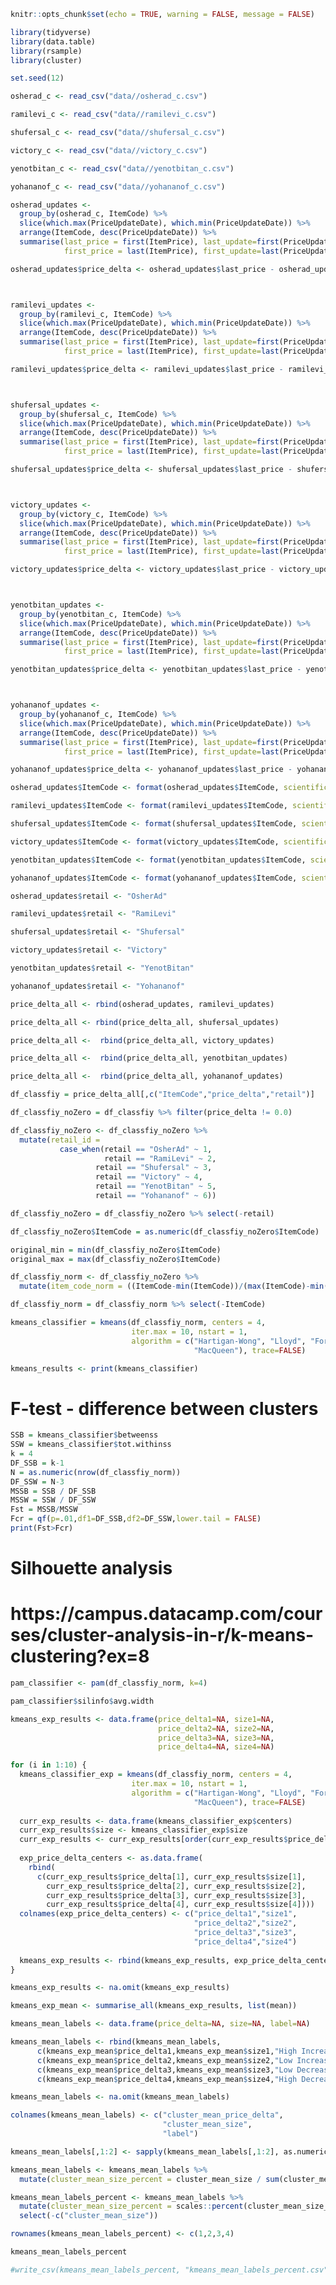 ```r
knitr::opts_chunk$set(echo = TRUE, warning = FALSE, message = FALSE)
```

```r
library(tidyverse)
library(data.table)
library(rsample)
library(cluster)
```

```r
set.seed(12)
```

```r

osherad_c <- read_csv("data//osherad_c.csv")

ramilevi_c <- read_csv("data//ramilevi_c.csv")

shufersal_c <- read_csv("data//shufersal_c.csv")

victory_c <- read_csv("data//victory_c.csv")

yenotbitan_c <- read_csv("data//yenotbitan_c.csv")

yohananof_c <- read_csv("data//yohananof_c.csv")

```

```r

osherad_updates <-
  group_by(osherad_c, ItemCode) %>%
  slice(which.max(PriceUpdateDate), which.min(PriceUpdateDate)) %>%
  arrange(ItemCode, desc(PriceUpdateDate)) %>%
  summarise(last_price = first(ItemPrice), last_update=first(PriceUpdateDate), 
            first_price = last(ItemPrice), first_update=last(PriceUpdateDate))

osherad_updates$price_delta <- osherad_updates$last_price - osherad_updates$first_price



ramilevi_updates <-
  group_by(ramilevi_c, ItemCode) %>%
  slice(which.max(PriceUpdateDate), which.min(PriceUpdateDate)) %>%
  arrange(ItemCode, desc(PriceUpdateDate)) %>%
  summarise(last_price = first(ItemPrice), last_update=first(PriceUpdateDate), 
            first_price = last(ItemPrice), first_update=last(PriceUpdateDate))

ramilevi_updates$price_delta <- ramilevi_updates$last_price - ramilevi_updates$first_price



shufersal_updates <-
  group_by(shufersal_c, ItemCode) %>%
  slice(which.max(PriceUpdateDate), which.min(PriceUpdateDate)) %>%
  arrange(ItemCode, desc(PriceUpdateDate)) %>%
  summarise(last_price = first(ItemPrice), last_update=first(PriceUpdateDate), 
            first_price = last(ItemPrice), first_update=last(PriceUpdateDate))

shufersal_updates$price_delta <- shufersal_updates$last_price - shufersal_updates$first_price



victory_updates <-
  group_by(victory_c, ItemCode) %>%
  slice(which.max(PriceUpdateDate), which.min(PriceUpdateDate)) %>%
  arrange(ItemCode, desc(PriceUpdateDate)) %>%
  summarise(last_price = first(ItemPrice), last_update=first(PriceUpdateDate), 
            first_price = last(ItemPrice), first_update=last(PriceUpdateDate))

victory_updates$price_delta <- victory_updates$last_price - victory_updates$first_price



yenotbitan_updates <-
  group_by(yenotbitan_c, ItemCode) %>%
  slice(which.max(PriceUpdateDate), which.min(PriceUpdateDate)) %>%
  arrange(ItemCode, desc(PriceUpdateDate)) %>%
  summarise(last_price = first(ItemPrice), last_update=first(PriceUpdateDate), 
            first_price = last(ItemPrice), first_update=last(PriceUpdateDate))

yenotbitan_updates$price_delta <- yenotbitan_updates$last_price - yenotbitan_updates$first_price



yohananof_updates <-
  group_by(yohananof_c, ItemCode) %>%
  slice(which.max(PriceUpdateDate), which.min(PriceUpdateDate)) %>%
  arrange(ItemCode, desc(PriceUpdateDate)) %>%
  summarise(last_price = first(ItemPrice), last_update=first(PriceUpdateDate), 
            first_price = last(ItemPrice), first_update=last(PriceUpdateDate))

yohananof_updates$price_delta <- yohananof_updates$last_price - yohananof_updates$first_price
```

```r

osherad_updates$ItemCode <- format(osherad_updates$ItemCode, scientific=F)

ramilevi_updates$ItemCode <- format(ramilevi_updates$ItemCode, scientific=F)

shufersal_updates$ItemCode <- format(shufersal_updates$ItemCode, scientific=F)

victory_updates$ItemCode <- format(victory_updates$ItemCode, scientific=F)

yenotbitan_updates$ItemCode <- format(yenotbitan_updates$ItemCode, scientific=F)

yohananof_updates$ItemCode <- format(yohananof_updates$ItemCode, scientific=F)
```

```r

osherad_updates$retail <- "OsherAd"

ramilevi_updates$retail <- "RamiLevi"

shufersal_updates$retail <- "Shufersal"

victory_updates$retail <- "Victory"

yenotbitan_updates$retail <- "YenotBitan"

yohananof_updates$retail <- "Yohananof"
```

```r

price_delta_all <- rbind(osherad_updates, ramilevi_updates)

price_delta_all <- rbind(price_delta_all, shufersal_updates)

price_delta_all <-  rbind(price_delta_all, victory_updates) 

price_delta_all <-  rbind(price_delta_all, yenotbitan_updates)

price_delta_all <-  rbind(price_delta_all, yohananof_updates)
```

```r

df_classfiy = price_delta_all[,c("ItemCode","price_delta","retail")]

df_classfiy_noZero = df_classfiy %>% filter(price_delta != 0.0)

df_classfiy_noZero <- df_classfiy_noZero %>%
  mutate(retail_id = 
           case_when(retail == "OsherAd" ~ 1,
                     retail == "RamiLevi" ~ 2,
                   retail == "Shufersal" ~ 3,
                   retail == "Victory" ~ 4,
                   retail == "YenotBitan" ~ 5,
                   retail == "Yohananof" ~ 6))

df_classfiy_noZero = df_classfiy_noZero %>% select(-retail)

df_classfiy_noZero$ItemCode = as.numeric(df_classfiy_noZero$ItemCode)
```

```r

original_min = min(df_classfiy_noZero$ItemCode)
original_max = max(df_classfiy_noZero$ItemCode)

df_classfiy_norm <- df_classfiy_noZero %>%
  mutate(item_code_norm = ((ItemCode-min(ItemCode))/(max(ItemCode)-min(ItemCode))))

df_classfiy_norm = df_classfiy_norm %>% select(-ItemCode)
```

```r
kmeans_classifier = kmeans(df_classfiy_norm, centers = 4, 
                           iter.max = 10, nstart = 1,
                           algorithm = c("Hartigan-Wong", "Lloyd", "Forgy",
                                         "MacQueen"), trace=FALSE)
```

```r
kmeans_results <- print(kmeans_classifier)
```

# F-test - difference between clusters
```r

SSB = kmeans_classifier$betweenss
SSW = kmeans_classifier$tot.withinss
k = 4
DF_SSB = k-1
N = as.numeric(nrow(df_classfiy_norm))
DF_SSW = N-3
MSSB = SSB / DF_SSB
MSSW = SSW / DF_SSW
Fst = MSSB/MSSW
Fcr = qf(p=.01,df1=DF_SSB,df2=DF_SSW,lower.tail = FALSE)
print(Fst>Fcr)
```

# Silhouette analysis
# https://campus.datacamp.com/courses/cluster-analysis-in-r/k-means-clustering?ex=8
```r

pam_classifier <- pam(df_classfiy_norm, k=4)

pam_classifier$silinfo$avg.width

```


```r

kmeans_exp_results <- data.frame(price_delta1=NA, size1=NA,
                                 price_delta2=NA, size2=NA,
                                 price_delta3=NA, size3=NA,
                                 price_delta4=NA, size4=NA)

for (i in 1:10) {
  kmeans_classifier_exp = kmeans(df_classfiy_norm, centers = 4, 
                           iter.max = 10, nstart = 1,
                           algorithm = c("Hartigan-Wong", "Lloyd", "Forgy",
                                         "MacQueen"), trace=FALSE)
  
  curr_exp_results <- data.frame(kmeans_classifier_exp$centers)
  curr_exp_results$size <- kmeans_classifier_exp$size
  curr_exp_results <- curr_exp_results[order(curr_exp_results$price_delta, decreasing = TRUE),]
  
  exp_price_delta_centers <- as.data.frame(
    rbind(
      c(curr_exp_results$price_delta[1], curr_exp_results$size[1],
        curr_exp_results$price_delta[2], curr_exp_results$size[2],
        curr_exp_results$price_delta[3], curr_exp_results$size[3],
        curr_exp_results$price_delta[4], curr_exp_results$size[4])))
  colnames(exp_price_delta_centers) <- c("price_delta1","size1",
                                         "price_delta2","size2",
                                         "price_delta3","size3",
                                         "price_delta4","size4")
  
  kmeans_exp_results <- rbind(kmeans_exp_results, exp_price_delta_centers)
}

kmeans_exp_results <- na.omit(kmeans_exp_results)
```

```r
kmeans_exp_mean <- summarise_all(kmeans_exp_results, list(mean))
```

```r

kmeans_mean_labels <- data.frame(price_delta=NA, size=NA, label=NA)

kmeans_mean_labels <- rbind(kmeans_mean_labels, 
      c(kmeans_exp_mean$price_delta1,kmeans_exp_mean$size1,"High Increase"),
      c(kmeans_exp_mean$price_delta2,kmeans_exp_mean$size2,"Low Increase"),
      c(kmeans_exp_mean$price_delta3,kmeans_exp_mean$size3,"Low Decrease"),
      c(kmeans_exp_mean$price_delta4,kmeans_exp_mean$size4,"High Decrease"))

kmeans_mean_labels <- na.omit(kmeans_mean_labels)

colnames(kmeans_mean_labels) <- c("cluster_mean_price_delta",
                                  "cluster_mean_size",
                                  "label")

kmeans_mean_labels[,1:2] <- sapply(kmeans_mean_labels[,1:2], as.numeric)
```

```r

kmeans_mean_labels <- kmeans_mean_labels %>% 
  mutate(cluster_mean_size_percent = cluster_mean_size / sum(cluster_mean_size))
```


```r

kmeans_mean_labels_percent <- kmeans_mean_labels %>% 
  mutate(cluster_mean_size_percent = scales::percent(cluster_mean_size_percent)) %>% 
  select(-c("cluster_mean_size"))

rownames(kmeans_mean_labels_percent) <- c(1,2,3,4)

kmeans_mean_labels_percent
```
```r
#write_csv(kmeans_mean_labels_percent, "kmeans_mean_labels_percent.csv")
```

